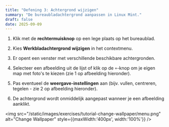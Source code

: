 ```yaml
---
title: "Oefening 3: Achtergrond wijzigen"
summary: "De bureaubladachtergrond aanpassen in Linux Mint."
draft: false
date: 2025-09-09
---
```


1) Klik met de **rechtermuisknop** op een lege plaats op het bureaublad.  

2) Kies **Werkbladachtergrond wijzigen** in het contextmenu.  

3) Er opent een venster met verschillende beschikbare achtergronden.  

4) Selecteer een afbeelding uit de lijst of klik op de `+`-knop om je eigen map met foto's te kiezen (zie 1 op afbeelding hieronder).  

5) Pas eventueel de **weergave-instellingen** aan (bijv. vullen, centreren, tegelen - zie 2 op afbeelding hieronder).  

6) De achtergrond wordt onmiddelijk aangepast wanneer je een afbeelding aanklikt.

<img src="/static/images/exercises/tutorial-change-wallpaper/menu.png" alt="Change Wallpaper" style={{maxWidth:'400px', width:'100%'}} />
